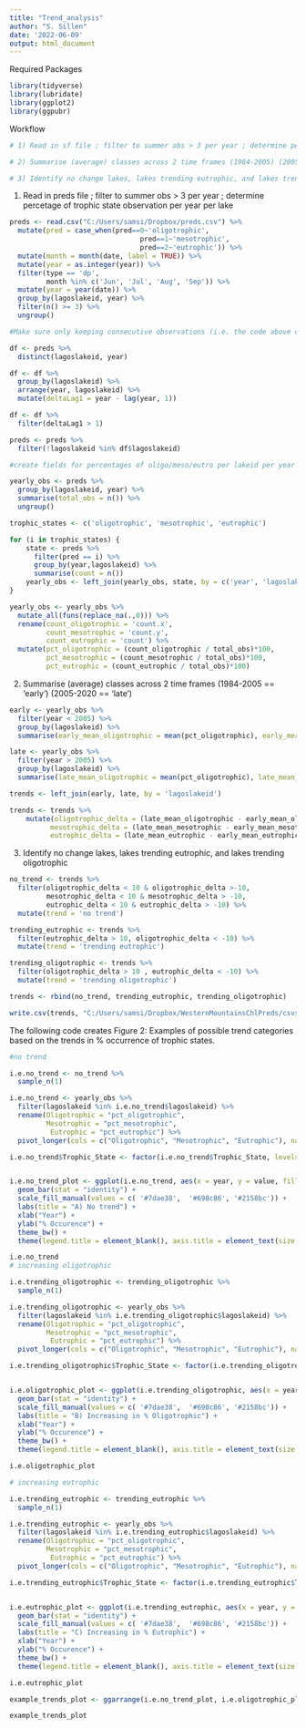 ```yaml
---
title: "Trend_analysis"
author: "S. Sillen"
date: '2022-06-09'
output: html_document
---
```


Required Packages
```r
library(tidyverse)
library(lubridate)
library(ggplot2)
library(ggpubr)
```


Workflow
```r

# 1) Read in sf file ; filter to summer obs > 3 per year ; determine percetage of trophic state observation per year per lake

# 2) Summarise (average) classes across 2 time frames (1984-2005) (2005-2020)

# 3) Identify no change lakes, lakes trending eutrophic, and lakes trending oligotrophic
```

1) Read in preds file ; filter to summer obs > 3 per year ; determine percetage of trophic state observation per year per lake
```r
preds <- read.csv("C:/Users/samsi/Dropbox/preds.csv") %>%
  mutate(pred = case_when(pred==0~'oligotrophic',
                                pred==1~'mesotrophic',
                                pred==2~'eutrophic')) %>%
  mutate(month = month(date, label = TRUE)) %>%
  mutate(year = as.integer(year)) %>%
  filter(type == 'dp',
         month %in% c('Jun', 'Jul', 'Aug', 'Sep')) %>%
  mutate(year = year(date)) %>%
  group_by(lagoslakeid, year) %>%
  filter(n() >= 3) %>%
  ungroup()

#Make sure only keeping consecutive observations (i.e. the code above only keeps years where there are three observations per year, but includes gaps; the code below drops all of the lakes with gaps)

df <- preds %>%
  distinct(lagoslakeid, year)

df <- df %>% 
  group_by(lagoslakeid) %>% 
  arrange(year, lagoslakeid) %>%
  mutate(deltaLag1 = year - lag(year, 1)) 

df <- df %>%
  filter(deltaLag1 > 1)

preds <- preds %>%
  filter(!lagoslakeid %in% df$lagoslakeid)

#create fields for percentages of oligo/meso/eutro per lakeid per year

yearly_obs <- preds %>%
  group_by(lagoslakeid, year) %>%
  summarise(total_obs = n()) %>%
  ungroup()

trophic_states <- c('oligotrophic', 'mesotrophic', 'eutrophic')

for (i in trophic_states) {
    state <- preds %>%
      filter(pred == i) %>%
      group_by(year,lagoslakeid) %>%
      summarise(count = n())
    yearly_obs <- left_join(yearly_obs, state, by = c('year', 'lagoslakeid'))
}

yearly_obs <- yearly_obs %>%
  mutate_all(funs(replace_na(.,0))) %>%
  rename(count_oligotrophic = 'count.x',
         count_mesotrophic = 'count.y',
         count_eutrophic = 'count') %>%
  mutate(pct_oligotrophic = (count_oligotrophic / total_obs)*100,
         pct_mesotrophic = (count_mesotrophic / total_obs)*100,
         pct_eutrophic = (count_eutrophic / total_obs)*100) 
```

2) Summarise (average) classes across 2 time frames (1984-2005 == 'early') (2005-2020 == 'late')
```r

early <- yearly_obs %>%
  filter(year < 2005) %>%
  group_by(lagoslakeid) %>%
  summarise(early_mean_oligotrophic = mean(pct_oligotrophic), early_mean_mesotrophic = mean(pct_mesotrophic), early_mean_eutrophic = mean(pct_eutrophic))

late <- yearly_obs %>%
  filter(year > 2005) %>%
  group_by(lagoslakeid) %>%
  summarise(late_mean_oligotrophic = mean(pct_oligotrophic), late_mean_mesotrophic = mean(pct_mesotrophic), late_mean_eutrophic = mean(pct_eutrophic))

trends <- left_join(early, late, by = 'lagoslakeid')

trends <- trends %>%
    mutate(oligotrophic_delta = (late_mean_oligotrophic - early_mean_oligotrophic),
          mesotrophic_delta = (late_mean_mesotrophic - early_mean_mesotrophic),
          eutrophic_delta = (late_mean_eutrophic - early_mean_eutrophic))
```

3) Identify no change lakes, lakes trending eutrophic, and lakes trending oligotrophic
```r

no_trend <- trends %>%
  filter(oligotrophic_delta < 10 & oligotrophic_delta >-10, 
         mesotrophic_delta < 10 & mesotrophic_delta > -10, 
         eutrophic_delta < 10 & eutrophic_delta > -10) %>%
  mutate(trend = 'no trend')

trending_eutrophic <- trends %>%
  filter(eutrophic_delta > 10, oligotrophic_delta < -10) %>%
  mutate(trend = 'trending eutrophic')

trending_oligotrophic <- trends %>%
  filter(oligotrophic_delta > 10 , eutrophic_delta < -10) %>%
  mutate(trend = 'trending oligotrophic')

trends <- rbind(no_trend, trending_eutrophic, trending_oligotrophic)

write.csv(trends, "C:/Users/samsi/Dropbox/WesternMountainsChlPreds/csvs/trends.csv")
```


The following code creates Figure 2: Examples of possible trend categories based on the trends in % occurrence of trophic states.  
```r
#no trend

i.e.no_trend <- no_trend %>%
  sample_n(1)

i.e.no_trend <- yearly_obs %>%
  filter(lagoslakeid %in% i.e.no_trend$lagoslakeid) %>%
  rename(Oligotrophic = "pct_oligotrophic", 
         Mesotrophic = "pct_mesotrophic",
          Eutrophic = "pct_eutrophic") %>%
  pivot_longer(cols = c("Oligotrophic", "Mesotrophic", "Eutrophic"), names_to = "Trophic_State")

i.e.no_trend$Trophic_State <- factor(i.e.no_trend$Trophic_State, levels = c('Eutrophic', "Mesotrophic", "Oligotrophic"))


i.e.no_trend_plot <- ggplot(i.e.no_trend, aes(x = year, y = value, fill = Trophic_State)) +
  geom_bar(stat = "identity") +
  scale_fill_manual(values = c( '#7dae38',  '#698c86', '#2158bc')) +
  labs(title = "A) No trend") +
  xlab("Year") +
  ylab("% Occurence") +
  theme_bw() +
  theme(legend.title = element_blank(), axis.title = element_text(size = 30), axis.text = element_text(size = 24, color = 'black'), legend.text = element_text(size = 30), title = element_text(size = 30, face = 'bold'))

i.e.no_trend
# increasing oligotrophic

i.e.trending_oligotrophic <- trending_oligotrophic %>%
  sample_n(1)

i.e.trending_oligotrophic <- yearly_obs %>%
  filter(lagoslakeid %in% i.e.trending_oligotrophic$lagoslakeid) %>%
  rename(Oligotrophic = "pct_oligotrophic", 
         Mesotrophic = "pct_mesotrophic",
          Eutrophic = "pct_eutrophic") %>%
  pivot_longer(cols = c("Oligotrophic", "Mesotrophic", "Eutrophic"), names_to = "Trophic_State")

i.e.trending_oligotrophic$Trophic_State <- factor(i.e.trending_oligotrophic$Trophic_State, levels = c('Eutrophic', "Mesotrophic", "Oligotrophic"))


i.e.oligotrophic_plot <- ggplot(i.e.trending_oligotrophic, aes(x = year, y = value, fill = Trophic_State)) +
  geom_bar(stat = "identity") +
  scale_fill_manual(values = c( '#7dae38',  '#698c86', '#2158bc')) +
  labs(title = "B) Increasing in % Oligotrophic") +
  xlab("Year") +
  ylab("% Occurence") +
  theme_bw() +
  theme(legend.title = element_blank(), axis.title = element_text(size = 30), axis.text = element_text(size = 24, color = 'black'), legend.text = element_text(size = 30), title = element_text(size = 30, face = 'bold'))

i.e.oligotrophic_plot

# increasing eutrophic

i.e.trending_eutrophic <- trending_eutrophic %>%
  sample_n(1)

i.e.trending_eutrophic <- yearly_obs %>%
  filter(lagoslakeid %in% i.e.trending_eutrophic$lagoslakeid) %>%
  rename(Oligotrophic = "pct_oligotrophic", 
         Mesotrophic = "pct_mesotrophic",
          Eutrophic = "pct_eutrophic") %>%
  pivot_longer(cols = c("Oligotrophic", "Mesotrophic", "Eutrophic"), names_to = "Trophic_State")

i.e.trending_eutrophic$Trophic_State <- factor(i.e.trending_eutrophic$Trophic_State, levels = c('Eutrophic', "Mesotrophic", "Oligotrophic"))


i.e.eutrophic_plot <- ggplot(i.e.trending_eutrophic, aes(x = year, y = value, fill = Trophic_State)) +
  geom_bar(stat = "identity") +
  scale_fill_manual(values = c( '#7dae38',  '#698c86', '#2158bc')) +
  labs(title = "C) Increasing in % Eutrophic") +
  xlab("Year") +
  ylab("% Occurence") +
  theme_bw() +
  theme(legend.title = element_blank(), axis.title = element_text(size = 30), axis.text = element_text(size = 24, color = 'black'), legend.text = element_text(size = 30), title = element_text(size = 30, face = 'bold'))

i.e.eutrophic_plot

example_trends_plot <- ggarrange(i.e.no_trend_plot, i.e.oligotrophic_plot, i.e.eutrophic_plot)

example_trends_plot

```

